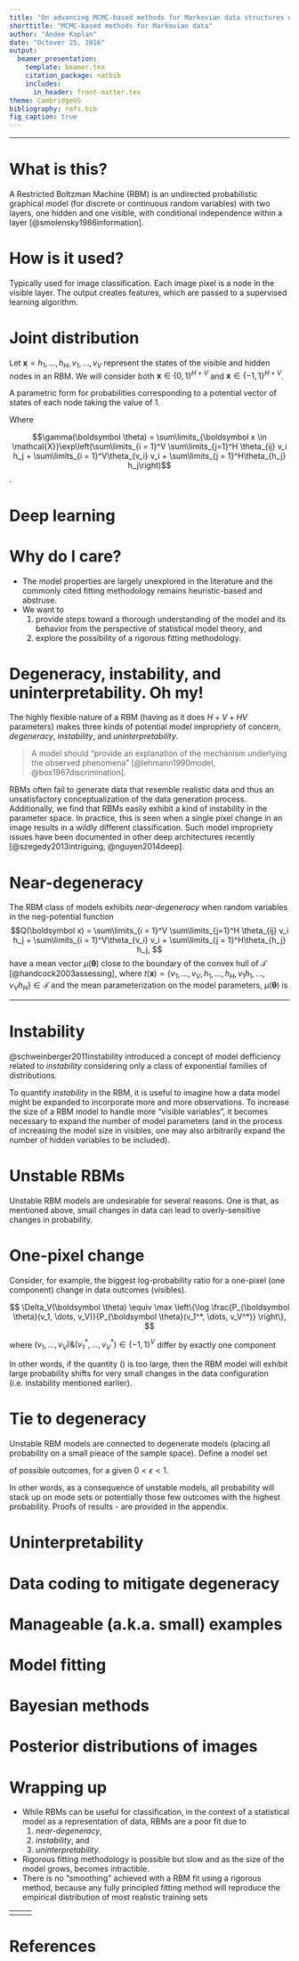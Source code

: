 ```yaml
---
title: "On advancing MCMC-based methods for Markovian data structures with applications to deep learning, simulation, and resampling"
shorttitle: "MCMC-based methods for Markovian data"
author: "Andee Kaplan"
date: "Octover 25, 2016"
output: 
  beamer_presentation:
    template: beamer.tex
    citation_package: natbib
    includes:
      in_header: front-matter.tex
theme: CambridgeUS
bibliography: refs.bib
fig_caption: true
---
```


---- 

\begin{center}
\Huge
An exposition on the propriety of restricted Boltzmann machines
\end{center}

# What is this?

A Restricted Boltzman Machine (RBM) is an undirected probabilistic graphical model (for discrete or continuous random variables) with two layers, one hidden and one visible, with conditional independence within a layer [@smolensky1986information].

\begin{figure}
\includegraphics[width=.6\linewidth]{images/rbm.png}
\caption{An example RBM, which consists of two layers. Hidden nodes are indicated by white circles and the visible nodes are indicated by blue circles}
\end{figure}

# How is it used?

Typically used for image classification. Each image pixel is a node in the visible layer. The output creates features, which are passed to a supervised learning algorithm.

\begin{figure}
\includegraphics[width=\linewidth]{images/visibles_image.png}
\caption{Image classification using a RBM. On the left, each image pixel comprises a node in the visible layer, $\mathcal{V}$. On the right, the output of the RBM is used to create features which are then passed to a supervised learning algorithm.}
\end{figure}

# Joint distribution
Let $\boldsymbol x = {h_1, \dots, h_H, v_1,\dots,v_V}$ represent the states of the visible and hidden nodes in an RBM. We will consider both $\boldsymbol x \in \{0,1\}^{H + V}$ and $\boldsymbol x \in \{-1, 1\}^{H + V}$. 

A parametric form for probabilities corresponding to a potential vector of states of each node taking the value of $1$.

\begin{align} 
\label{eqn:pmf} 
f_{\boldsymbol \theta} (\boldsymbol x) = \frac{\exp\left(\sum\limits_{i = 1}^V \sum\limits_{j=1}^H \theta_{ij} v_i h_j + \sum\limits_{i = 1}^V\theta_{v_i} v_i + \sum\limits_{j = 1}^H\theta_{h_j} h_j\right)}{\gamma(\boldsymbol \theta)} \end{align}

Where 

$$\gamma(\boldsymbol \theta) = \sum\limits_{\boldsymbol x \in \mathcal{X}}\exp\left(\sum\limits_{i = 1}^V \sum\limits_{j=1}^H \theta_{ij} v_i h_j + \sum\limits_{i = 1}^V\theta_{v_i} v_i + \sum\limits_{j = 1}^H\theta_{h_j} h_j\right)$$.

# Deep learning

\begin{columns}[T] % align columns
\begin{column}{.48\textwidth}
\begin{itemize}
\item By stacking layers of RBMs in a deep architecture, proponents of the models claim the ability to learn "internal representations that become increasingly complex, which is considered to be a promising way of solving object and speech recognition problems" \cite[pp. 450]{salakhutdinov2009deep}.
\item Stacking is achieved by treating a hidden layer of one RBM as the visible layer in a second RBM, etc.
\end{itemize}
\end{column}
\hfill
\begin{column}{.48\textwidth}
\begin{figure}
\includegraphics[width=\linewidth]{images/deep_rbm.png}
\caption{Three layer deep Boltzmann machine, with visible-to-hidden and hidden-to-hidden connections but no within-layer connections.}
\end{figure}
\end{column}
\end{columns}

# Why do I care?

- The model properties are largely unexplored in the literature and the commonly cited fitting methodology remains heuristic-based and abstruse. 
- We want to 
    1. provide steps toward a thorough understanding of the model and its behavior from the perspective of statistical model theory, and 
    2. explore the possibility of a rigorous fitting methodology. 

# Degeneracy, instability, and uninterpretability. Oh my!

The highly flexible nature of a RBM (having as it does $H + V + H V$ parameters) makes three kinds of potential model impropriety of concern, *degeneracy*, *instability*, and *uninterpretability*.

> A model should "provide an explanation of the mechanism underlying the observed phenomena" [@lehmann1990model, @box1967discrimination]. 

RBMs often fail to generate data that resemble realistic data and thus an unsatisfactory conceptualization of the data generation process. Additionally, we find that RBMs easily exhibit a kind of instability in the parameter space. In practice, this is seen when a single pixel change in an image results in a wildly different classification. Such model impropriety issues have been documented in other deep architectures recently [@szegedy2013intriguing, @nguyen2014deep].

# Near-degeneracy

\begin{definition}[Model Degeneracy]
There is a disproportionate amount of probability placed on only a few elements of the sample space, $\mathcal{X}$, by the model.
\end{definition}

The RBM class of models exhibits *near-degeneracy* when random variables in the neg-potential function 
$$Q(\boldsymbol x) = \sum\limits_{i = 1}^V \sum\limits_{j=1}^H \theta_{ij} v_i h_j + \sum\limits_{i = 1}^V\theta_{v_i} v_i + \sum\limits_{j = 1}^H\theta_{h_j} h_j,
$$ 
have a mean vector $\mu(\boldsymbol \theta)$ close to the boundary of the convex hull of $\mathcal{T}$ [@handcock2003assessing], where $t(\boldsymbol x) = \{v_1, \dots, v_V, h_1, \dots, h_H, v_1 h_1, \dots, v_V h_H \} \in \mathcal{T}$ and the mean parameterization on the model parameters, $\mu(\boldsymbol \theta)$ is

---

\begin{align*}
\mu(\boldsymbol \theta) &= \text{E}_{\boldsymbol \theta} t(\boldsymbol X)  \\
&= \sum\limits_{x \in \mathcal{X}} \left\{ t(\boldsymbol x) f_{\boldsymbol \theta} (\boldsymbol x) \right\} \\
&= \sum\limits_{x \in \mathcal{X}} \left\{ t(\boldsymbol x)\dfrac{\exp\left(\sum\limits_{i = 1}^V \sum\limits_{j=1}^H \theta_{ij} v_i h_j + \sum\limits_{i = 1}^V\theta_{v_i} v_i + \sum\limits_{j = 1}^H\theta_{h_j} h_j\right)}{\sum\limits_{\boldsymbol x \in \mathcal{X}}\exp\left(\sum\limits_{i = 1}^V \sum\limits_{j=1}^H \theta_{ij} v_i h_j + \sum\limits_{i = 1}^V\theta_{v_i} v_i + \sum\limits_{j = 1}^H\theta_{h_j} h_j\right)}\right\}. \\
\end{align*}

# Instability

\begin{definition}[Instability]
Characterized by excessive sensitivity in the model, where small changes in the components of potential data outcomes, $\boldsymbol x$, may lead to substantial changes in the probability mass function.
\end{definition}

@schweinberger2011instability introduced a concept of model defficiency related to *instability* considering only a class of exponential families of distributions.

To quantify *instability* in the RBM, it is useful to imagine how a data model might be expanded to incorporate more and more observations. To increase the size of a RBM model to handle more "visible variables", it becomes necessary to expand the number of model parameters (and in the process of increasing the model size in visibles, one may also arbitrarily expand the number of hidden variables to be included).

# Unstable RBMs

\begin{definition}[Unstable RBM]
A RBM model formulation is \emph{unstable} if, as the number of visible variables increase ($V \rightarrow \infty$), it holds that 
\begin{align*}
\lim\limits_{V \rightarrow \infty} \frac{1}{V} ELPR_V(\boldsymbol \theta) = \infty.
\end{align*}
where 
\begin{align}
\label{eqn:elpr}
ELPR_V(\boldsymbol \theta) = \log \left[\frac{\max\limits_{(v_1, \dots, v_V) \in \{-1,1\}^V}P_{\boldsymbol \theta}(v_1, \dots, v_V)}{\min\limits_{(v_1, \dots, v_V) \in \{-1,1\}^V}P_{\boldsymbol \theta}(v_1, \dots, v_V)}\right]
\end{align}
\end{definition}

Unstable RBM models are undesirable for several reasons. One is that, as mentioned above, small changes in data can lead to overly-sensitive changes in probability. 

# One-pixel change

Consider, for example, the biggest log-probability ratio for a one-pixel (one component) change in data outcomes (visibles). 

$$
\Delta_V(\boldsymbol \theta) \equiv \max \left\{\log \frac{P_{\boldsymbol \theta}(v_1, \dots, v_V)}{P_{\boldsymbol \theta}(v_1^*, \dots, v_V^*)} \right\},
$$

where $(v_1, \dots, v_V) \& (v_1^*, \dots, v_V^*) \in \{-1,1\}^V$ differ by exactly one component


\begin{result}
\label{prop:instab}
If $\frac{1}{V}\text{ELPR}_V(\boldsymbol \theta) > C$, then $\Delta_V(\boldsymbol \theta) > C$.
\end{result}

In other words, if the quantity (\ref{eqn:elpr}) is too large, then the RBM model will exhibit large probability shifts for very small changes in the data configuration (i.e. instability mentioned earlier).

# Tie to degeneracy

Unstable RBM models are connected to degenerate models (placing all probability on a small pieace of the sample space). Define a model set 
\begin{align*}
M_{\epsilon, \boldsymbol \theta} &\equiv \left\{\boldsymbol v \in \{-1,1\}^V: \log P_{\boldsymbol \theta}(\boldsymbol v)  > (1-\epsilon)\max\limits_{\boldsymbol v^*}P_{\boldsymbol \theta}(\boldsymbol v^*) + \epsilon\min\limits_{\boldsymbol v^*}P_{\boldsymbol \theta}(\boldsymbol v^*) \right\}
\end{align*}

of possible outcomes, for a given $0 < \epsilon < 1$.

\begin{result}
\label{prop:degen}
For an unstable RBM model, and for any given $0 < \epsilon < 1$, $P_{\boldsymbol \theta}\left((v_1, \dots, v_V) \in M_{\epsilon, \boldsymbol \theta}\right) \rightarrow 1$ holds as $V \rightarrow \infty$.
\end{result}

In other words, as a consequence of unstable models, all probability will stack up on mode sets or potentially those few outcomes with the highest probability. Proofs of results \ref{prop:instab}-\ref{prop:degen} are provided in the appendix.


# Uninterpretability

\begin{definition}[Uninterpretability]

\end{definition}



# Data coding to mitigate degeneracy

# Manageable (a.k.a. small) examples

# Model fitting

# Bayesian methods

# Posterior distributions of images

# Wrapping up

- While RBMs can be useful for classification, in the context of a statistical model as a representation of data, RBMs are a poor fit due to
    1. *near-degeneracy*, 
    2. *instability*, and
    3. *uninterpretability*.
- Rigorous fitting methodology is possible but slow and as the size of the model grows, becomes intractible.
- There is no "smoothing" achieved with a RBM fit using a rigorous method, because any fully principled fitting method will reproduce the empirical distribution of most realistic training sets

---- 
\begin{center}
\Huge
Concliques $+$ Gibbs $= \text{ Cool}^3$
\end{center}

---- 
\begin{center}
\Huge
Future work
\end{center}

# References
